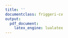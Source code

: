 ```yaml
---
title: ''
documentclass: friggeri-cv
output: 
  pdf_document:
    latex_engine: lualatex
---
```


```{=latex}
\header{Édith  } { Darin}
{\qquad \qquad Social sciences, Statistics and Geospatial Data Science}
      
      
\fcolorbox{white}{gray}{\parbox{\dimexpr\textwidth-1\fboxsep-1\fboxrule}{%
.....
}}

\begin{aside}
   \textbf{Gender}
     Female
   \textbf{Date of birth}
     Avril 20th, 1993
   \textbf{Nationality}
     French
   \textbf{Current home}
     Southampton, UK
    \textbf{Website}
     \href{https://edarin.github.io/resume/}{Personal} 
    \href{https://www.southampton.ac.uk/geography/about/staff/ecd1u18.page?#publications}{Institutional}
    ~
  \section{Contact}
     \textbf{Phone}
       +336 72 03 02 31
     \textbf{Skype}
       edithdarin
     \textbf{E-mail}
      \href{mailto:edith.darin@protonmail.com}{edith.darin@\\protonmail.com}
    ~
    \section{Tech repo}
    \textbf{Github}
    \href{https://github.com/edarin}{edarin}
    \textbf{OpenStreetMap}
    \href{https://www.openstreetmap.org/user/edithdarin/history#map=5/22.938/11.470}{edithdarin}
    ~
    \section{Programming}
    \textbf{OS Preferences}:
    Windows
    GNU/Linux
    \textbf{Statistical Programming:}
    R (+++)
    Python (+)
    \textbf{Reporting Purpose:}
   Microsoft Office (Word, Powerpoint, Excel)
      Latex
      R Markdown
      R Shiny
    ~
  \section{Languages}
    \textbf{French} native
    \textbf{English} fluent
    \textbf{German} intermediate
    \textbf{Italian} intermediate
    ~
\end{aside}

\section{Working Experiences}
\begin{entrylist}
  \entry
    {07/18}
    {Specialist Research Technician}
    {WorldPop, University of Southampton}
    {Population Modelling for LMICs in the lack of complete census. Lead modeller for hybrid census estimation in Burkina Faso. Country Engagement Work with Govt agencies. 
    Workshop and Training on Population Estimates with Statistics Office for the DRC, Burkina Faso and Mali. \\
    \textit{Methods developed:} Hierarchical Bayesian modelling incorporating survey data with geospatial covariates. Random Forest Model for producing high-resolution population estimates. Grid-based Spatial Sampling Design for Household Surveys.
    }
 \entry{01/17-08/17}{Data Scientist Intern}{UN World Food Program, HQ Rome}{ \emph{mVAM Unit:} dedicated to remote data collection on food security.  \\
  Research on how to apply Machine Learning for Propensity Score Weighting in Complex Survey Design. Scoping Study on High-Resolution Mapping of Food Security Indicators. Panel Attrition Analysis. Descriptive statistics on CDR data. Support Mission at Mali Country Office (Bamako).}
  \entry{07/16-12/16}{Data Scientist Intern}{Etalab, French Prime Minister's Task Force for OpenData}{- \emph{OpenFisca Project}: French Tax and Benefit System Micro-Simulation Software. Coding the law and developing teaching material. Generating a representative Synthetic Population.
  %\\ Statistically pertinent simulation of a population.
  Tools: Python (Jupyter Notebook). \\
  - \emph{Entrepreneurs d'Intérêt Général Project}  : Launching a governmental program for recruiting high-skilled developers on specific short-term projects.}
  \entry
    {02/15-03/15}
    {Economist Intern}
    {INSEE (French National Institute for Statistics)}
    {Micro-simulation model INES. Study on the Marginal Effective Tax Rate.}
  \entry
    {01/14-05/14}
    {Research Assistant}
    {École Normale Supérieure of Cachan}
    {Sociological research project about the lawyer profession. \\
    Method used: Sociological interview}
\end{entrylist}
\section{Education}
\begin{entrylist}
\entry
    {2018-2019}
    {MSc in Applied GIS and Remote Sensing}
    {University of Southampton, UK}
    {Dissertation Topic:\textit{ Slumness Mapping: an insight comparing survey data and geospatial covariates. A Use Case in Kinshasa, DRC.} With Distinction.}
    \entry
    {2015-2018}
    {MSc in Statistics and Economics}
    {\\Paris Graduate School of Economics, Statistics and Finance (ENSAE)}
    {Majors: Statistics, Machine Learning, Econometrics, Computational Social Sciences, Public Policy Evaluation. With Distinction.}
    \entry
    {2014-2015}
    {"Theory and Empirical Methods in Economics" Graduate Program}
    {\\École Normale Supérieure de Cachan and Paris School of Economics}
    {Erasmus: Humboldt (Berlin), Galatasaray (Istanbul). First class honours.}
    \entry
    {2013 - 2014}
    {Double Bachelor's Degree in Economics and Sociology}
    {\\ENS Cachan, Université Paris-I-Panthéon-Sorbonne}
    {First class honours.}
    \entry
    {2011 - 2013}
    {Hypokhâgne and Khâgne B/L}
    {Lycée Henri-IV, Paris, France}
    {\emph{Two-year highly selective classes to prepare for the "Grandes Ecoles".} \\ Majors : literature, philosophy, mathematics, economics and sociology.}
\end{entrylist}
\clearpage

\begin{noside}
\section{Academic Outcomes}
\textbf{Teaching}
\begin{itemize}
\item Dec 2020: Gridded Population Workshop for Joseph Ki-Zerbo and Norbert Zongo University, Burkina Faso
    \item July-Aug 2020: R Foundations Course for different Nigerian national agencies
    \item May 2020: Population Modelling Webinar, GRID3 Webinar Series, \href{https://www.youtube.com/watch?v=HMFM8HzLfH8}{LINK}
    \item Nov 2019: Population Modelling Session at the Data Science Nigeria Bootcamp, \href{https://github.com/GRID3/DSNTraining}{LINK}
\end{itemize}



\textbf{Papers}
\begin{itemize}
\item Small area population estimates using random forest top-down disaggregation: An R tutorial; Leasure DR, \textbf{Darin E}, Tatem AJ, 2020.  \textit{WorldPop, University of Southampton}. doi:10.5258/SOTON/WP00697, \href{https://htmlpreview.github.io/?https://github.com/wpgp/top-down-tutorial/blob/master/4_tutorial.html#Suggested_Citation}{LINK}.
    \item The role of earth observation in an integrated deprived area mapping "system" for low-to-middle income countries, Kuffer, M.; Thomson, D.R.; Boo, G.; Mahabir, R.; Grippa, T.; Vanhuysse, S.; Engstrom, R.; Ndugwa, R.; Makau, J.; \textbf{Darin, E}.; de Albuquerque, J.P. and Kabaria, C, \textit{Remote Sensing}, 2020, 12, 982, \href{https://www.mdpi.com/2072-4292/12/6/982}{LINK} 
    \item A grid-based sample design framework for household surveys, Boo G; \textit{Darin E}; Thomson DR and Tatem AJ, \textit{Gates Open Research} 2020, 4:13, \href{https://gatesopenresearch.org/articles/4-13/v1}{LINK}
\end{itemize}

\textbf{Posters}
\begin{itemize}

    \item A grid-based sampling design for household surveys in the absence of actionable sampling frames,  Boo G; \textbf{Darin E}; Thomson DR and Tatem AJ, \textit{GEOMED 2019}, 2019 \href{https://www.researchgate.net/publication/335321024_A_grid-based_sampling_design_for_household_surveys_in_the_absence_of_actionable_sampling_frames?channel=doi&linkId=5d5e5af7458515210257da36&showFulltext=true}{LINK}
    \item High-resolution population mapping and estimation in the western part of the Democratic Republic of Congo, \textbf{Darin E}; Boo G;  Leasure DL and Tatem AJ, \textit{GEOMED 2019}, 2019  \href{https://www.researchgate.net/publication/335320708_High-resolution_population_mapping_and_estimation_in_the_western_part_of_the_Democratic_Republic_of_Congo?channel=doi&linkId=5d5e587f299bf1b97cfd0ba7&showFulltext=true}{LINK}
\end{itemize}

\textbf{Datasets}
\begin{itemize}
\item  Census disaggregated gridded population estimates for Sierra Leone, version 2.0 (2015), WorldPop and Statistics Sierra Leone, 2021, \textit{University of Southampton}, doi:10.5258/SOTON/WP00714, \href{https://wopr.worldpop.org/?SLE/Population}{LINK}
    \item Census-based gridded population estimates for Burkina Faso (2019), version 1.0, WorldPop and Institut National de la Statistique et de la Démographie du Burkina Faso, \textit{WorldPop, University of Southampton}, 2021, \href{https://wopr.worldpop.org/?BFA/Population/v1.0}{LINK}
    \item Modelled gridded population estimates for the Kinshasa, Kongo-Central, Kwango, Kwilu, and Mai-Ndombe provinces in the Democratic Republic of the Congo 2018, version 2.0, Boo G; \textbf{Darin E}; Leasure DR; Dooley CA; Chamberlain HR; Lazar AN; Tatem AJ, \textit{WorldPop, University of Southampton}, 2020, \href{https://wopr.worldpop.org/?COD/Population/v2.0}{LINK}
\end{itemize}
\textbf{R Package}
\begin{itemize}
    \item wopr: An R package to query the WorldPop Open Population Repository, version 1.0.1, Leasure DR; Bondarenko M; \textbf{Darin E}; Tatem AJ, \textit{WorldPop, University of Southampton}, 2020, \href{https://apps.worldpop.org/woprVision/}{LINK}
\end{itemize}

\textbf{Contributions}
\begin{itemize}
    \item Financial Incentives to Work in France between 1998 and 2014, Sicsic M, \textit{Economie et Statistique}, 2020, \href{https://www.persee.fr/doc/estat_0336-1454_2018_num_503_1_10852}{LINK}
    \item Les taux marginaux effectifs de prélèvement pour les personnes en emploi en France en 2014, Fourcot J and Sicsic M, \textit{Direction des statistiques démographiques et sociales}, 2017, \href{https://www.insee.fr/fr/statistiques/fichier/2581807/F1701.pdf}{LINK}
       \item Éthique et TIC : A quoi sert l’Ordre des avocats ?, Bastard B; Boigeol A; Bénec'H-Le Roux P; Jamet L and Printz A, \textit{ Mission de Recherche Droit et Justice}, 2016, \href{https://halshs.archives-ouvertes.fr/halshs-01592917/document}{LINK}
\end{itemize}

\section{Awards}
 \begin{itemize}
 \item University of Southampton, Faculty of Environmental and Life Sciences Dean's List Award, 2019
 \item Vice-Chancellor Award for Research Impact, University of Southampton, 2018
    \item Scholarship Sarah Andrieux for Social and Economics Research (800€), 2017
    \item  Finalist for OpenFisca of the Open Government Partnership Hackathon (Paris Summit 2016)
     \item Four-year scholarship at the École Normale supérieure de Cachan (4x15,600€), 2015

 \end{itemize}
\begin{flushright}
\emph{Édith Darin, \today}
\end{flushright}
\end{noside}
```
